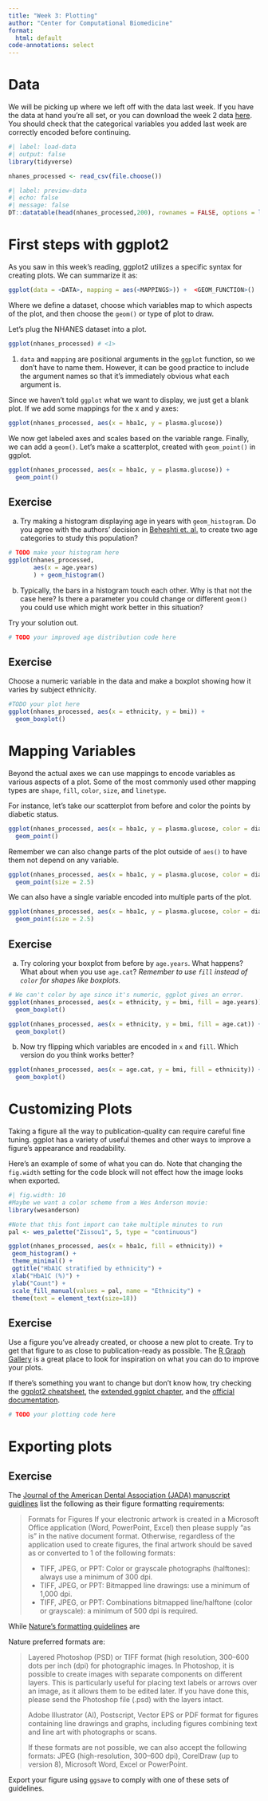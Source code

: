 ```yaml
---
title: "Week 3: Plotting"
author: "Center for Computational Biomedicine"
format: 
  html: default
code-annotations: select
---
```


# Data

We will be picking up where we left off with the data last week. 
If you have the data at hand you're all set, or you can download the week 2 data [here]().
You should check that the categorical variables you added last week are correctly encoded before continuing. 

```r
#| label: load-data
#| output: false
library(tidyverse) 

nhanes_processed <- read_csv(file.choose()) 

#| label: preview-data
#| echo: false
#| message: false
DT::datatable(head(nhanes_processed,200), rownames = FALSE, options = list(pageLength = 10, scrollX=T), class = 'white-space: nowrap' )
```

# First steps with ggplot2 

As you saw in this week's reading, ggplot2 utilizes a specific syntax for creating plots. 
We can summarize it as:

```r
ggplot(data = <DATA>, mapping = aes(<MAPPINGS>)) +  <GEOM_FUNCTION>()
```

Where we define a dataset, choose which variables map to which aspects of the plot, and then choose the `geom()` or type of plot to draw. 

Let's plug the NHANES dataset into a plot. 

```r
ggplot(nhanes_processed) # <1>
```
1. `data` and `mapping` are positional arguments in the `ggplot` function, so we don't have to name them. However, it can be good practice to include the argument names so that it's immediately obvious what each argument is. 


Since we haven't told `ggplot` what we want to display, we just get a blank plot.
If we add some mappings for the x and y axes:

```r
ggplot(nhanes_processed, aes(x = hba1c, y = plasma.glucose))
```
We now get labeled axes and scales based on the variable range. 
Finally, we can add a `geom()`.
Let's make a scatterplot, created with `geom_point()` in ggplot. 

```r
ggplot(nhanes_processed, aes(x = hba1c, y = plasma.glucose)) +
  geom_point()
```
::: {.callout-tip appearance="minimal"}
## Exercise

a. Try making a histogram displaying age in years with `geom_histogram`.
Do you agree with the authors' decision in [Beheshti et. al.](https://pubmed.ncbi.nlm.nih.gov/33892837/) to create two age categories to study this population?

```r
# TODO make your histogram here
ggplot(nhanes_processed,
       aes(x = age.years)
       ) + geom_histogram()
```
b. Typically, the bars in a histogram touch each other. Why is that not the case here? Is there a parameter you could change or different `geom()` you could use which might work better in this situation? 

Try your solution out.

```r
# TODO your improved age distribution code here
```
:::

::: {.callout-tip appearance="minimal"}
## Exercise
Choose a numeric variable in the data and make a boxplot showing how it varies by subject ethnicity. 

```r
#TODO your plot here
ggplot(nhanes_processed, aes(x = ethnicity, y = bmi)) + 
  geom_boxplot()
```
:::

# Mapping Variables

Beyond the actual axes we can use mappings to encode variables as various aspects of a plot. Some of the most commonly used other mapping types are `shape`, `fill`, `color`, `size`, and `linetype`.

For instance, let's take our scatterplot from before and color the points by diabetic status. 

```r
ggplot(nhanes_processed, aes(x = hba1c, y = plasma.glucose, color = diabetes)) +
  geom_point() 
```

Remember we can also change parts of the plot outside of `aes()` to have them not depend on any variable. 

```r
ggplot(nhanes_processed, aes(x = hba1c, y = plasma.glucose, color = diabetes)) +
  geom_point(size = 2.5) 
```
We can also have a single variable encoded into multiple parts of the plot.

```r
ggplot(nhanes_processed, aes(x = hba1c, y = plasma.glucose, color = diabetes, shape = diabetes)) +
  geom_point(size = 2.5) 
```
::: {.callout-tip appearance="minimal"}
## Exercise
a. Try coloring your boxplot from before by `age.years`. What happens? What about when you use `age.cat`? *Remember to use `fill` instead of `color` for shapes like boxplots.*

```r
# We can't color by age since it's numeric, ggplot gives an error. 
ggplot(nhanes_processed, aes(x = ethnicity, y = bmi, fill = age.years)) + 
  geom_boxplot()
```
```r
ggplot(nhanes_processed, aes(x = ethnicity, y = bmi, fill = age.cat)) + 
  geom_boxplot()
```
b. Now try flipping which variables are encoded in `x` and `fill`. Which version do you think works better?

```r
ggplot(nhanes_processed, aes(x = age.cat, y = bmi, fill = ethnicity)) + 
  geom_boxplot()
```
:::

# Customizing Plots

Taking a figure all the way to publication-quality can require careful fine tuning. 
ggplot has a variety of useful themes and other ways to improve a figure's appearance and readability. 

Here's an example of some of what you can do.
Note that changing the `fig.width` setting for the code block will not effect how the image looks when exported. 

```r
#| fig.width: 10
#Maybe we want a color scheme from a Wes Anderson movie:
library(wesanderson)

#Note that this font import can take multiple minutes to run
pal <- wes_palette("Zissou1", 5, type = "continuous")

ggplot(nhanes_processed, aes(x = hba1c, fill = ethnicity)) + 
 geom_histogram() +
 theme_minimal() +
 ggtitle("HbA1C stratified by ethnicity") +
 xlab("HbA1C (%)") +
 ylab("Count") +
 scale_fill_manual(values = pal, name = "Ethnicity") +
 theme(text = element_text(size=18))
```
::: {.callout-tip appearance="minimal"}
## Exercise

Use a figure you've already created, or choose a new plot to create. 
Try to get that figure to as close to publication-ready as possible. 
The [R Graph Gallery](https://r-graph-gallery.com/) is a great place to look for inspiration on what you can do to improve your plots. 

If there's something you want to change but don't know how, try checking the [ggplot2 cheatsheet](https://rstudio.github.io/cheatsheets/html/data-visualization.html), the [extended ggplot chapter](https://epirhandbook.com/en/ggplot-basics.html), and the [official documentation](https://ggplot2.tidyverse.org/).  

```r
# TODO your plotting code here
```
:::


# Exporting plots

::: {.callout-tip appearance="minimal"}
## Exercise
The [Journal of the American Dental Association (JADA) manuscript guidlines](https://jada.ada.org/content/authorinfo#Manuscript%20Preparation%20and%20Formatting) list the following as their figure formatting requirements:

> Formats for Figures
> If your electronic artwork is created in a Microsoft Office application (Word, PowerPoint, Excel) then please supply "as is" in the native document format. Otherwise, regardless of the application used to create figures, the final artwork should be saved as or converted to 1 of the following formats:
> 
> - TIFF, JPEG, or PPT: Color or grayscale photographs (halftones): always use a minimum of 300 dpi.
> - TIFF, JPEG, or PPT: Bitmapped line drawings: use a minimum of 1,000 dpi.
> - TIFF, JPEG, or PPT: Combinations bitmapped line/halftone (color or grayscale): a minimum of 500 dpi is required.

While [Nature's formatting guidelines](https://www.nature.com/nature/for-authors/final-submission) are

Nature preferred formats are:

>    Layered Photoshop (PSD) or TIFF format (high resolution, 300–600 dots per inch (dpi) for photographic images. In Photoshop, it is possible to create images with separate components on different layers. This is particularly useful for placing text labels or arrows over an image, as it allows them to be edited later. If you have done this, please send the Photoshop file (.psd) with the layers intact.
>
>    Adobe Illustrator (AI), Postscript, Vector EPS or PDF format for figures containing line drawings and graphs, including figures combining text and line art with photographs or scans.
> 
> If these formats are not possible, we can also accept the following formats: JPEG (high-resolution, 300–600 dpi), CorelDraw (up to version 8), Microsoft Word, Excel or PowerPoint.

Export your figure using `ggsave` to comply with one of these sets of guidelines. 
:::

